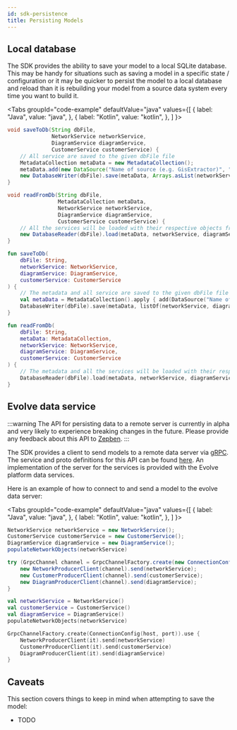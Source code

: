 ```yaml
---
id: sdk-persistence
title: Persisting Models
---
```



## Local database

The SDK provides the ability to save your model to a local SQLite database. This may be handy for situations such as saving a 
model in a specific state / configuration or it may be quicker to persist the model to a local database and reload than
it is rebuilding your model from a source data system every time you want to build it.

<Tabs
    groupId="code-example"
    defaultValue="java"
    values={[
        { label: "Java", value: "java", },
        { label: "Kotlin", value: "kotlin", },
    ]
}>
<TabItem value="java">

```java
void saveToDb(String dbFile,
              NetworkService networkService,
              DiagramService diagramService,
              CustomerService customerService) {
    // All service are saved to the given dbFile file
    MetadataCollection metaData = new MetadataCollection();
    metaData.add(new DataSource("Name of source (e.g. GisExtractor)", "0.1", Instant.now()));
    new DatabaseWriter(dbFile).save(metaData, Arrays.asList(networkService, diagramService, customerService));
}

void readFromDb(String dbFile,
                MetadataCollection metaData,
                NetworkService networkService,
                DiagramService diagramService,
                CustomerService customerService) {
    // All the services will be loaded with their respective objects from dbFile
    new DatabaseReader(dbFile).load(metaData, networkService, diagramService, customerService)
}
```

</TabItem>
<TabItem  value="kotlin">

```kotlin
fun saveToDb(
    dbFile: String,
    networkService: NetworkService,
    diagramService: DiagramService,
    customerService: CustomerService
) {
    // The metadata and all service are saved to the given dbFile file
    val metaData = MetadataCollection().apply { add(DataSource("Name of source (e.g. GisExtractor)", version = "0.1")) }
    DatabaseWriter(dbFile).save(metaData, listOf(networkService, diagramService, customerService))
}

fun readFromDb(
    dbFile: String,
    metaData: MetadataCollection,
    networkService: NetworkService,
    diagramService: DiagramService,
    customerService: CustomerService
) {
    // The metadata and all the services will be loaded with their respective objects from dbFile
    DatabaseReader(dbFile).load(metaData, networkService, diagramService, customerService)
}
```

</TabItem>
</Tabs>

## Evolve data service

:::warning
The API for persisting data to a remote server is currently in alpha and very likely to experience breaking changes 
in the future. Please provide any feedback about this API to [Zepben](https://www.zepben.com).
:::

The SDK provides a client to send models to a remote data server via [gRPC](https://grpc.io/). The service and proto 
definitions for this API can be found [here](https://github.com/zepben/evolve-grpc). An implementation of the server for 
the services is provided with the Evolve platform data services.

Here is an example of how to connect to and send a model to the evolve data server:

<Tabs
    groupId="code-example"
    defaultValue="java"
    values={[
        { label: "Java", value: "java", },
        { label: "Kotlin", value: "kotlin", },
    ]
}>
<TabItem value="java">

```java
NetworkService networkService = new NetworkService();
CustomerService customerService = new CustomerService();
DiagramService diagramService = new DiagramService();
populateNetworkObjects(networkService)

try (GrpcChannel channel = GrpcChannelFactory.create(new ConnectionConfig(host, port))) {
    new NetworkProducerClient(channel).send(networkService);
    new CustomerProducerClient(channel).send(customerService);
    new DiagramProducerClient(channel).send(diagramService);
}
```

</TabItem>
<TabItem  value="kotlin">

```kotlin
val networkService = NetworkService()
val customerService = CustomerService()
val diagramService = DiagramService()
populateNetworkObjects(networkService)

GrpcChannelFactory.create(ConnectionConfig(host, port)).use {
    NetworkProducerClient(it).send(networkService)
    CustomerProducerClient(it).send(customerService)
    DiagramProducerClient(it).send(diagramService)
}
```

</TabItem>
</Tabs>

## Caveats

This section covers things to keep in mind when attempting to save the model:

- TODO



